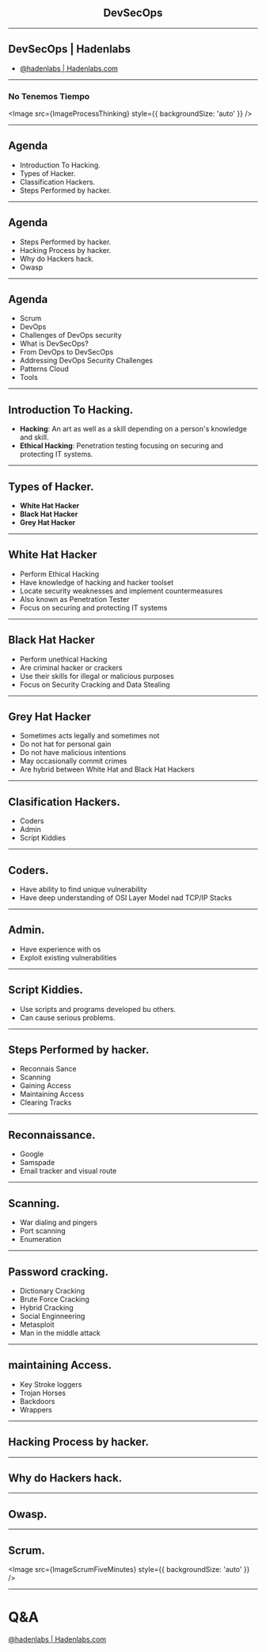 






<BackgroundLayout bg="#3880FF" alignItems="center">

<div style="text-align: center">

## DevSecOps

</div>

</BackgroundLayout>

---

## DevSecOps | Hadenlabs

- [@hadenlabs | Hadenlabs.com](https://github.com/hadenlabs)

---

<FlexLayout direction="column" justify="space-evenly">

### No Tenemos Tiempo

<Appear>

<Image src={ImageProcessThinking} style={{ backgroundSize: 'auto' }} />

</Appear>

</FlexLayout>

---

<FlexLayout direction="column" justify="space-evenly">

## Agenda

- Introduction To Hacking.
- Types of Hacker.
- Classification Hackers.
- Steps Performed by hacker.

</FlexLayout>

---

<FlexLayout direction="column" justify="space-evenly">

## Agenda

- Steps Performed by hacker.
- Hacking Process by hacker.
- Why do Hackers hack.
- Owasp

</FlexLayout>

---

<FlexLayout direction="column" justify="space-evenly">

## Agenda

- Scrum
- DevOps
- Challenges of DevOps security
- What is DevSecOps?
- From DevOps to DevSecOps
- Addressing DevOps Security Challenges
- Patterns Cloud
- Tools

</FlexLayout>

---

<FlexLayout alignItems="left">

## Introduction To Hacking.

- **Hacking**: An art as well as a skill depending on a person's knowledge and skill.
- **Ethical Hacking**: Penetration testing focusing on securing and protecting IT systems.

</FlexLayout>

---

<FlexLayout alignitems="center">

## Types of Hacker.

- **White Hat Hacker**
- **Black Hat Hacker**
- **Grey Hat Hacker**

</FlexLayout>

---

<FlexLayout>

## White Hat Hacker

- Perform Ethical Hacking
- Have knowledge of hacking and hacker toolset
- Locate security weaknesses and implement countermeasures
- Also known as Penetration Tester
- Focus on securing and protecting IT systems

</FlexLayout>

---

<FlexLayout>

## Black Hat Hacker

- Perform unethical Hacking
- Are criminal hacker or crackers
- Use their skills for illegal or malicious purposes
- Focus on Security Cracking and Data Stealing

</FlexLayout>

---

<FlexLayout>

## Grey Hat Hacker

- Sometimes acts legally and sometimes not
- Do not hat for personal gain
- Do not have malicious intentions
- May occasionally commit crimes
- Are hybrid between White Hat and Black Hat Hackers

</FlexLayout>

---

<FlexLayout>

## Clasification Hackers.

- Coders
- Admin
- Script Kiddies

</FlexLayout>

---

<FlexLayout>

## Coders.

- Have ability to find unique vulnerability
- Have deep understanding of OSI Layer Model nad TCP/IP Stacks

</FlexLayout>

---

<FlexLayout>

## Admin.

- Have experience with os
- Exploit existing vulnerabilities

</FlexLayout>

---

<FlexLayout>

## Script Kiddies.

- Use scripts and programs developed bu others.
- Can cause serious problems.

</FlexLayout>

---

<FlexLayout>

## Steps Performed by hacker.

- Reconnais Sance
- Scanning
- Gaining Access
- Maintaining Access
- Clearing Tracks

</FlexLayout>

---

<FlexLayout>

## Reconnaissance.

- Google
- Samspade
- Email tracker and visual route

</FlexLayout>

---

<FlexLayout>

## Scanning.

- War dialing and pingers
- Port scanning
- Enumeration

</FlexLayout>

---

<FlexLayout>

## Password cracking.

- Dictionary Cracking
- Brute Force Cracking
- Hybrid Cracking
- Social Enginneering
- Metasploit
- Man in the middle attack

</FlexLayout>

---

<FlexLayout>

## maintaining Access.

- Key Stroke loggers
- Trojan Horses
- Backdoors
- Wrappers

</FlexLayout>

---

<FlexLayout>

## Hacking Process by hacker.

</FlexLayout>

---

<FlexLayout>

## Why do Hackers hack.

</FlexLayout>

---

<FlexLayout>

## Owasp.

</FlexLayout>

---

<FlexLayout>

## Scrum.

<Image src={ImageScrumFiveMinutes} style={{ backgroundSize: 'auto' }} />

</FlexLayout>

---

<FlexLayout>

# Q&amp;A

[@hadenlabs | Hadenlabs.com](https://github.com/hadenlabs)

</FlexLayout>
